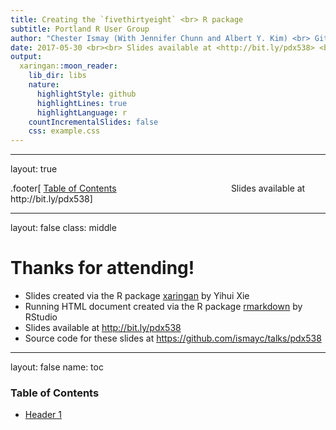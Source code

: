 ```yaml
---
title: Creating the `fivethirtyeight` <br> R package
subtitle: Portland R User Group
author: "Chester Ismay (With Jennifer Chunn and Albert Y. Kim) <br> GitHub: [`ismayc`](https://github.com/ismayc) <br> Twitter:  [`@old_man_chester`](https://twitter.com/old_man_chester)"
date: 2017-05-30 <br><br> Slides available at <http://bit.ly/pdx538> <br> Running HTML document at <http://bit.ly/pdx538html>
output: 
  xaringan::moon_reader:
    lib_dir: libs
    nature:
      highlightStyle: github
      highlightLines: true
      highlightLanguage: r
    countIncrementalSlides: false
    css: example.css
---
```


---

layout: true

.footer[ [Table of Contents](#toc) &emsp; &emsp; &emsp; &emsp; &emsp; &emsp; &emsp; &emsp; &emsp; &emsp; Slides available at http://bit.ly/pdx538]

---

layout: false
class: middle

# Thanks for attending!

- Slides created via the R package [xaringan](https://github.com/yihui/xaringan) by Yihui Xie
- Running HTML document created via the R package [rmarkdown](http://rmarkdown.rstudio.com/) by RStudio
- Slides available at <http://bit.ly/pdx538>
- Source code for these slides at <https://github.com/ismayc/talks/pdx538>

---

layout: false
name: toc

### Table of Contents

- [Header 1](#header1)
